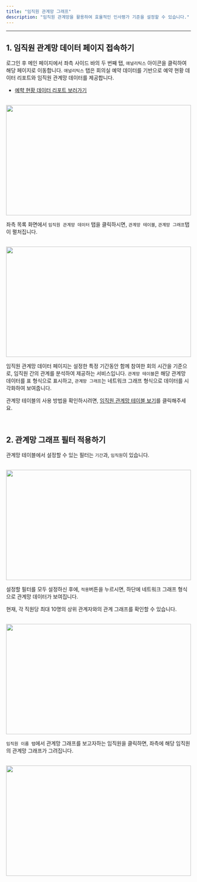 ```yaml
---
title: "임직원 관계망 그래프"
description: "임직원 관계망을 활용하여 효율적인 인사평가 기준을 설정할 수 있습니다."
---
```


---

## 1. 임직원 관계망 데이터 페이지 접속하기

로그인 후 메인 페이지에서 좌측 사이드 바의 두 번째 탭, `애널리틱스` 아이콘을 클릭하여 해당 페이지로 이동합니다.
`애널리틱스` 탭은 회의실 예약 데이터를 기반으로 예약 현황 데이터 리포트와 임직원 관계망 데이터를 제공합니다.

-   [예햑 현황 데이터 리포트 보러가기](https://mile.mintlify.app/analytics/book-report)

<br />

<Frame>
    <img src="/images/analytics/network/graph/img1.png" width="100%" height="300" />
</Frame>

<br />

좌측 목록 화면에서 `임직원 관계망 데이터` 탭을 클릭하시면, `관계망 테이블`, `관계망 그래프`탭이 펼처집니다.

<br />

<Frame>
    <img src="/images/analytics/network/graph/img2.png" width="100%" height="300" />
</Frame>

<br />

임직원 관계망 데이터 페이지는 설정한 특정 기간동안 함께 참여한 회의 시간을 기준으로, 임직원 간의 관계를 분석하여 제공하는 서비스입니다. `관계망 테이블`은 해당 관계망 데이터를 표 형식으로 표시하고, `관계망 그래프`는 네트워크 그래프 형식으로 데이터를 시각화하여 보여줍니다.

관계망 테이블의 사용 방법을 확인하시려면, [임직원 관계망 테이블 보기](https://mile.mintlify.app/analytics/network/table)를 클릭해주세요.

<br />

## 2. 관계망 그래프 필터 적용하기

관계망 테이블에서 설정할 수 있는 필터는 `기간`과, `임직원`이 있습니다.

<br />

<Frame>
    <img src="/images/analytics/network/graph/img3.png" width="100%" height="300" />
</Frame>

<br />

설정할 필터를 모두 설정하신 후에, `적용`버튼을 누르시면, 하단에 네트워크 그래프 형식으로 관계망 데이터가 보여집니다.

<Info>현재, 각 직원당 최대 10명의 상위 관계자와의 관계 그래프를 확인할 수 있습니다.</Info>

<br />

<Frame>
    <img src="/images/analytics/network/graph/img4.png" width="100%" height="300" />
</Frame>

<br />

`임직원 이름 탭`에서 관계망 그래프를 보고자하는 임직원을 클릭하면, 좌측에 해당 임직원의 관계망 그래프가 그려집니다.

<br />

<Frame>
    <img src="/images/analytics/network/graph/img5.png" width="100%" height="300" />
</Frame>

<br />
